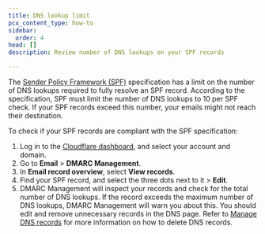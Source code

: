 ```yaml
---
title: DNS lookup limit
pcx_content_type: how-to
sidebar:
  order: 4
head: []
description: Review number of DNS lookups on your SPF records

---
```


The [Sender Policy Framework (SPF)](https://datatracker.ietf.org/doc/rfc4408/) specification has a limit on the number of DNS lookups required to fully resolve an SPF record. According to the specification, SPF must limit the number of DNS lookups to 10 per SPF check. If your SPF records exceed this number, your emails might not reach their destination.

To check if your SPF records are compliant with the SPF specification:

1. Log in to the [Cloudflare dashboard](https://dash.cloudflare.com/), and select your account and domain.
2. Go to **Email** > **DMARC Management**.
3. In **Email record overview**, select **View records**.
4. Find your SPF record, and select the three dots next to it > **Edit**.
5. DMARC Management will inspect your records and check for the total number of DNS lookups. If the record exceeds the maximum number of DNS lookups, DMARC Management will warn you about this. You should edit and remove unnecessary records in the DNS page. Refer to [Manage DNS records](/dns/manage-dns-records/how-to/create-dns-records/#delete-dns-records) for more information on how to delete DNS records.
